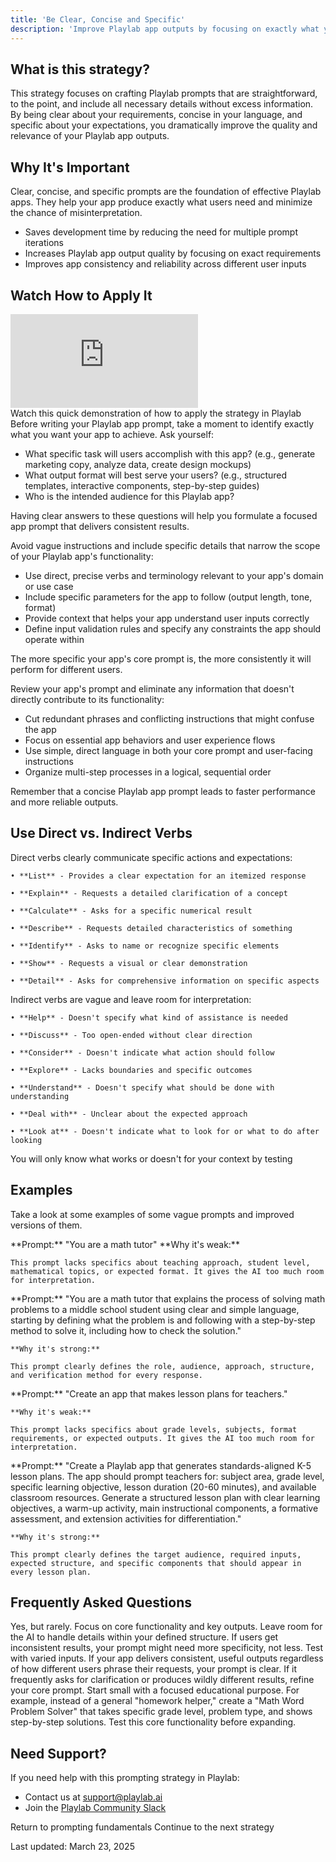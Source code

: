 ```yaml
---
title: 'Be Clear, Concise and Specific'
description: 'Improve Playlab app outputs by focusing on exactly what you need'
---
```


## <Icon icon="circle-question" size="24" className="inline-block align-text-bottom" /> What is this strategy?

This strategy focuses on crafting Playlab prompts that are straightforward, to the point, and include all necessary details without excess information. By being clear about your requirements, concise in your language, and specific about your expectations, you dramatically improve the quality and relevance of your Playlab app outputs.

## <Icon icon="lightbulb" size="24" className="inline-block align-text-bottom" /> Why It's Important

  Clear, concise, and specific prompts are the foundation of effective Playlab apps. They help your app produce exactly what users need and minimize the chance of misinterpretation.
  
  * Saves development time by reducing the need for multiple prompt iterations
  * Increases Playlab app output quality by focusing on exact requirements
  * Improves app consistency and reliability across different user inputs


## <Icon icon="video" size="24" className="inline-block align-text-bottom" /> Watch How to Apply It

<Frame>
  <iframe 
    src="https://www.loom.com/share/66645ccc40434db78e0bbe581a3c7c7b?sid=482c0461-aad2-4c3e-ab63-c3c62cf9b989" 
    frameborder="0" 
    webkitallowfullscreen 
    mozallowfullscreen 
    allowfullscreen 
    style={{ width: "100%", height: "400px" }}
  ></iframe>
  <figcaption>Watch this quick demonstration of how to apply the strategy in Playlab</figcaption>
</Frame>

<Accordion title="Step 1: Clearly define your Playlab app's purpose">
  Before writing your Playlab app prompt, take a moment to identify exactly what you want your app to achieve. Ask yourself:
  
  - What specific task will users accomplish with this app? (e.g., generate marketing copy, analyze data, create design mockups)
  - What output format will best serve your users? (e.g., structured templates, interactive components, step-by-step guides)
  - Who is the intended audience for this Playlab app?
  
  Having clear answers to these questions will help you formulate a focused app prompt that delivers consistent results.
</Accordion>

<Accordion title="Step 2: Design your Playlab app prompt with precision">
  Avoid vague instructions and include specific details that narrow the scope of your Playlab app's functionality:
  
  - Use direct, precise verbs and terminology relevant to your app's domain or use case
  - Include specific parameters for the app to follow (output length, tone, format)
  - Provide context that helps your app understand user inputs correctly
  - Define input validation rules and specify any constraints the app should operate within
  
  The more specific your app's core prompt is, the more consistently it will perform for different users.
</Accordion>

<Accordion title="Step 3: Optimize your Playlab app prompt">
  Review your app's prompt and eliminate any information that doesn't directly contribute to its functionality:
  
  - Cut redundant phrases and conflicting instructions that might confuse the app
  - Focus on essential app behaviors and user experience flows
  - Use simple, direct language in both your core prompt and user-facing instructions
  - Organize multi-step processes in a logical, sequential order
  
  Remember that a concise Playlab app prompt leads to faster performance and more reliable outputs.
</Accordion>

## <Icon icon="pen-to-square" size="24" className="inline-block align-text-bottom" /> Use Direct vs. Indirect Verbs

<CardGroup cols={2}>
  <Card title="Direct Verbs" icon="bullseye" color="#4CAF50">
    Direct verbs clearly communicate specific actions and expectations:
    
    • **List** - Provides a clear expectation for an itemized response
    
    • **Explain** - Requests a detailed clarification of a concept
    
    • **Calculate** - Asks for a specific numerical result
    
    • **Describe** - Requests detailed characteristics of something
    
    • **Identify** - Asks to name or recognize specific elements
    
    • **Show** - Requests a visual or clear demonstration
    
    • **Detail** - Asks for comprehensive information on specific aspects
  </Card>
  <Card title="Indirect Verbs" icon="globe" color="#f44336">
    Indirect verbs are vague and leave room for interpretation:
    
    • **Help** - Doesn't specify what kind of assistance is needed
    
    • **Discuss** - Too open-ended without clear direction
    
    • **Consider** - Doesn't indicate what action should follow
    
    • **Explore** - Lacks boundaries and specific outcomes
    
    • **Understand** - Doesn't specify what should be done with understanding
    
    • **Deal with** - Unclear about the expected approach
    
    • **Look at** - Doesn't indicate what to look for or what to do after looking
  </Card>
</CardGroup>

<Warning> You will only know what works or doesn't for your context by testing </Warning>

## <Icon icon="binoculars" size="24" className="inline-block align-text-bottom" /> Examples
Take a look at some examples of some vague prompts and improved versions of them.

<CardGroup cols={2}>
  <Card title="Vague Prompt" icon="xmark" color="#f44336">
     **Prompt:** 
    "You are a math tutor"
    **Why it's weak:** 
    
    This prompt lacks specifics about teaching approach, student level, mathematical topics, or expected format. It gives the AI too much room for interpretation.
  </Card>
  <Card title="Clear, Concise, Specific Prompt" icon="check" color="#4CAF50">
     **Prompt:** 
    "You are a math tutor that explains the process of solving math problems to a middle school student using clear and simple language, starting by defining what the problem is and following with a step-by-step method to solve it, including how to check the solution."
    
    **Why it's strong:** 
    
    This prompt clearly defines the role, audience, approach, structure, and verification method for every response.
  </Card>
</CardGroup>

<CardGroup cols={2} className="mt-6">
  <Card title="Vague Prompt" icon="xmark" color="#f44336">
     **Prompt:** 
    "Create an app that makes lesson plans for teachers."
    
    **Why it's weak:** 
    
    This prompt lacks specifics about grade levels, subjects, format requirements, or expected outputs. It gives the AI too much room for interpretation.
  </Card>
  <Card title="Clear, Concise, Specific Prompt" icon="check" color="#4CAF50">
     **Prompt:** 
    "Create a Playlab app that generates standards-aligned K-5 lesson plans. The app should prompt teachers for: subject area, grade level, specific learning objective, lesson duration (20-60 minutes), and available classroom resources. Generate a structured lesson plan with clear learning objectives, a warm-up activity, main instructional components, a formative assessment, and extension activities for differentiation."
    
    **Why it's strong:** 
    
    This prompt clearly defines the target audience, required inputs, expected structure, and specific components that should appear in every lesson plan.
  </Card>
</CardGroup>

## <Icon icon="circle-question" size="24" className="inline-block align-text-bottom" /> Frequently Asked Questions

<Accordion title="Can a Playlab app prompt be too specific?">
  Yes, but rarely. Focus on core functionality and key outputs. Leave room for the AI to handle details within your defined structure. If users get inconsistent results, your prompt might need more specificity, not less.
</Accordion>

<Accordion title="How do I know if my Playlab app prompt is clear enough?">
  Test with varied inputs. If your app delivers consistent, useful outputs regardless of how different users phrase their requests, your prompt is clear. If it frequently asks for clarification or produces wildly different results, refine your core prompt.
</Accordion>

<Accordion title="What if I'm not sure exactly what my Playlab app should do?">
  Start small with a focused educational purpose. For example, instead of a general "homework helper," create a "Math Word Problem Solver" that takes specific grade level, problem type, and shows step-by-step solutions. Test this core functionality before expanding.
</Accordion>

## <Icon icon="bullhorn" size="24" className="inline-block align-text-bottom" /> Need Support?

If you need help with this prompting strategy in Playlab:

* Contact us at [support@playlab.ai](mailto:support@playlab.ai)
* Join the [Playlab Community Slack](https://join.slack.com/t/playlabcommunity/shared_invite/zt-31mhwj7nl-49e1Mw5fYpyHJGOFyDIFtA)

<CardGroup className="mt-12 mb-8">
  <Card title="Back to Prompting Basics" icon="arrow-left" href="/prompting/basics" iconType="duotone">
    Return to prompting fundamentals
  </Card>
  <Card title="Next Prompting Strategy" icon="arrow-right" href="/prompting/next-strategy" iconType="duotone">
    Continue to the next strategy
  </Card>
</CardGroup>

Last updated: March 23, 2025
